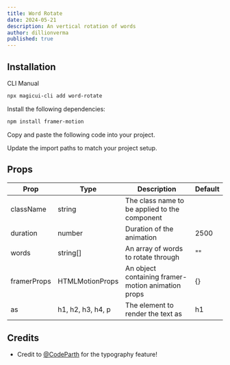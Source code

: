 ```yaml
---
title: Word Rotate
date: 2024-05-21
description: An vertical rotation of words
author: dillionverma
published: true
---
```


<ComponentPreview name="word-rotate-demo" />

## Installation

<Tabs defaultValue="cli">

<TabsList>
  <TabsTrigger value="cli">CLI</TabsTrigger>
  <TabsTrigger value="manual">Manual</TabsTrigger>
</TabsList>
<TabsContent value="cli">

```bash
npx magicui-cli add word-rotate
```

</TabsContent>

<TabsContent value="manual">

<Steps>

<Step>Install the following dependencies:</Step>

```bash
npm install framer-motion
```

<Step>Copy and paste the following code into your project.</Step>

<ComponentSource name="word-rotate" />

<Step>Update the import paths to match your project setup.</Step>

</Steps>

</TabsContent>

</Tabs>

## Props

| Prop        | Type              | Description                                        | Default |
| ----------- | ----------------- | -------------------------------------------------- | ------- |
| className   | string            | The class name to be applied to the component      |         |
| duration    | number            | Duration of the animation                          | 2500    |
| words       | string[]          | An array of words to rotate through                | ""      |
| framerProps | HTMLMotionProps   | An object containing framer-motion animation props | {}      |
| as          | h1, h2, h3, h4, p | The element to render the text as                  | h1      |

## Credits

- Credit to [@CodeParth](https://twitter.com/Code_Parth) for the typography feature!
